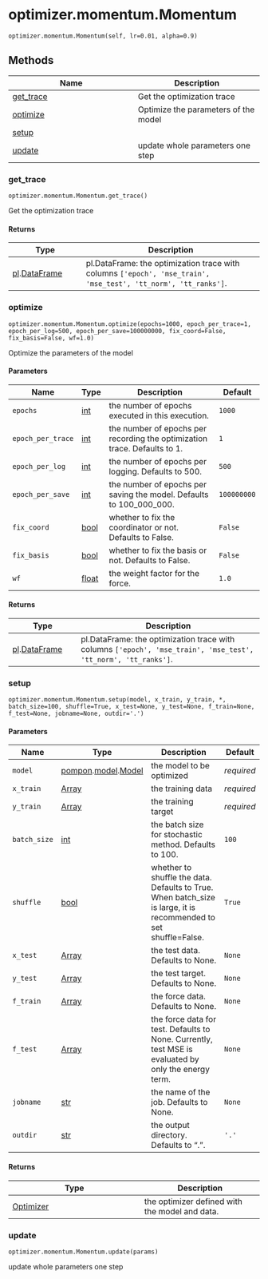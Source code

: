 # optimizer.momentum.Momentum { #pompon.optimizer.momentum.Momentum }

`optimizer.momentum.Momentum(self, lr=0.01, alpha=0.9)`



## Methods

| Name | Description |
| --- | --- |
| [get_trace](#pompon.optimizer.momentum.Momentum.get_trace) | Get the optimization trace |
| [optimize](#pompon.optimizer.momentum.Momentum.optimize) | Optimize the parameters of the model |
| [setup](#pompon.optimizer.momentum.Momentum.setup) |  |
| [update](#pompon.optimizer.momentum.Momentum.update) | update whole parameters one step |

### get_trace { #pompon.optimizer.momentum.Momentum.get_trace }

`optimizer.momentum.Momentum.get_trace()`

Get the optimization trace

#### Returns

| Type                                           | Description                                                                                                      |
|------------------------------------------------|------------------------------------------------------------------------------------------------------------------|
| [pl](`polars`).[DataFrame](`polars.DataFrame`) | pl.DataFrame: the optimization trace with columns ``['epoch', 'mse_train', 'mse_test', 'tt_norm', 'tt_ranks']``. |

### optimize { #pompon.optimizer.momentum.Momentum.optimize }

`optimizer.momentum.Momentum.optimize(epochs=1000, epoch_per_trace=1, epoch_per_log=500, epoch_per_save=100000000, fix_coord=False, fix_basis=False, wf=1.0)`

Optimize the parameters of the model

#### Parameters

| Name              | Type             | Description                                                                                                                           | Default     |
|-------------------|------------------|---------------------------------------------------------------------------------------------------------------------------------------|-------------|
| `epochs`          | [int](`int`)     | the number of epochs executed in this execution.                                                                                      | `1000`      |
| `epoch_per_trace` | [int](`int`)     | the number of epochs                               per recording the optimization trace.                               Defaults to 1. | `1`         |
| `epoch_per_log`   | [int](`int`)     | the number of epochs per logging.                             Defaults to 500.                                                        | `500`       |
| `epoch_per_save`  | [int](`int`)     | the number of epochs per saving the model.                              Defaults to 100_000_000.                                      | `100000000` |
| `fix_coord`       | [bool](`bool`)   | whether to fix the coordinator or not.                          Defaults to False.                                                    | `False`     |
| `fix_basis`       | [bool](`bool`)   | whether to fix the basis or not.                          Defaults to False.                                                          | `False`     |
| `wf`              | [float](`float`) | the weight factor for the force.                                                                                                      | `1.0`       |

#### Returns

| Type                                           | Description                                                                                                                |
|------------------------------------------------|----------------------------------------------------------------------------------------------------------------------------|
| [pl](`polars`).[DataFrame](`polars.DataFrame`) | pl.DataFrame: the optimization trace with columns           ``['epoch', 'mse_train', 'mse_test', 'tt_norm', 'tt_ranks']``. |

### setup { #pompon.optimizer.momentum.Momentum.setup }

`optimizer.momentum.Momentum.setup(model, x_train, y_train, *, batch_size=100, shuffle=True, x_test=None, y_test=None, f_train=None, f_test=None, jobname=None, outdir='.')`

#### Parameters

| Name         | Type                                                                     | Description                                                                                                                                                       | Default    |
|--------------|--------------------------------------------------------------------------|-------------------------------------------------------------------------------------------------------------------------------------------------------------------|------------|
| `model`      | [pompon](`pompon`).[model](`pompon.model`).[Model](`pompon.model.Model`) | the model to be optimized                                                                                                                                         | _required_ |
| `x_train`    | [Array](`jax.Array`)                                                     | the training data                                                                                                                                                 | _required_ |
| `y_train`    | [Array](`jax.Array`)                                                     | the training target                                                                                                                                               | _required_ |
| `batch_size` | [int](`int`)                                                             | the batch size for stochastic method.                          Defaults to 100.                                                                                   | `100`      |
| `shuffle`    | [bool](`bool`)                                                           | whether to shuffle the data.                        Defaults to True. When batch_size is large,                           it is recommended to set shuffle=False. | `True`     |
| `x_test`     | [Array](`jax.Array`)                                                     | the test data. Defaults to None.                                                                                                                                  | `None`     |
| `y_test`     | [Array](`jax.Array`)                                                     | the test target. Defaults to None.                                                                                                                                | `None`     |
| `f_train`    | [Array](`jax.Array`)                                                     | the force data. Defaults to None.                                                                                                                                 | `None`     |
| `f_test`     | [Array](`jax.Array`)                                                     | the force data for test.   Defaults to None.   Currently, test MSE is evaluated by only the energy term.                                                          | `None`     |
| `jobname`    | [str](`str`)                                                             | the name of the job. Defaults to None.                                                                                                                            | `None`     |
| `outdir`     | [str](`str`)                                                             | the output directory. Defaults to ".".                                                                                                                            | `'.'`      |

#### Returns

| Type                                                | Description                                    |
|-----------------------------------------------------|------------------------------------------------|
| [Optimizer](`pompon.optimizer.optimizer.Optimizer`) | the optimizer defined with the model and data. |

### update { #pompon.optimizer.momentum.Momentum.update }

`optimizer.momentum.Momentum.update(params)`

update whole parameters one step